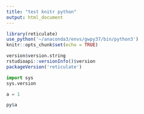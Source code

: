 ```yaml
---
title: "test knitr python"
output: html_document
---
```


```r
library(reticulate)
use_python('~/anaconda3/envs/gwpy37/bin/python3')
knitr::opts_chunk$set(echo = TRUE)
```

```r
version$version.string
rstudioapi::versionInfo()$version
packageVersion('reticulate')
```


```python
import sys
sys.version

a = 1
```



```r
py$a
```
